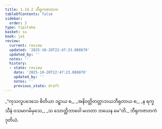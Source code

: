```yaml
---
title: 1.14.2 ဘီရုကဇာတက
tableOfContents: false
sidebar:
  order: 2
type: tipitaka
basket: su
book: ja1
review:
  current: review
  updated: '2025-10-20T22:47:23.088870'
  updated_by: ''
  notes: ''
  history:
  - state: review
    date: '2025-10-20T22:47:23.088870'
    updated_by: ''
    notes: ''
    previous_state: draft
---
```



<DynamicBreadcrumb />


<ReviewStatus review={frontmatter.review} showDetails={true} />

<HypothesisAnnotation frontmatter={frontmatter} />

<Division number="132" book="ja1" e="ch" v="22" p="31">

<Paragraph number="293" type="verses" book="ja1">
_“ကုသလူပဒေသေ ဓိတိယာ ဒဠှာယ စ,_  
_အနိဝတ္တိတတ္တာဘယဘီရုတာယ စ;_  
_န ရက္ခသီနံ ဝသမာဂမိမှသေ,_  
_သ သောတ္ထိဘာဝေါ မဟတာ ဘယေန မေ”တိ._  


</Paragraph>
</Division>

<Paragraph number="294" type="center" book="ja1">
ဘီရုကဇာတကံ ဒုတိယံ.
</Paragraph>